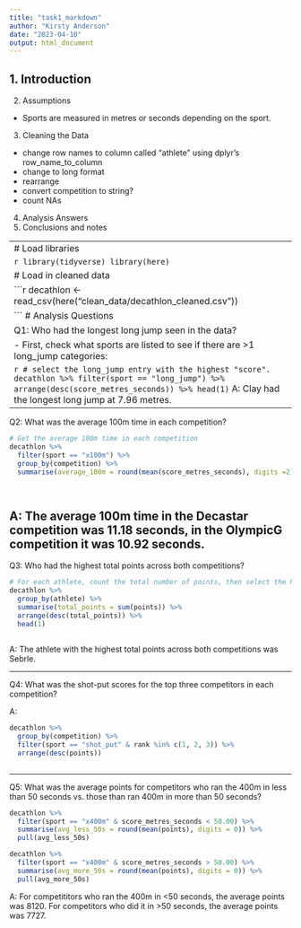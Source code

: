 ```yaml
---
title: "task1_markdown"
author: "Kirsty Anderson"
date: "2023-04-10"
output: html_document
---
```

1. Introduction
--------------------------------------------------------------------------------
2. Assumptions
- Sports are measured in metres or seconds depending on the sport.
3. Cleaning the Data
- change row names to column called "athlete" using dplyr's row_name_to_column
- change to long format
- rearrange
- convert competition to string?
- count NAs
4. Analysis Answers
5. Conclusions and notes


--------------------------------------------------------------------------------
# Load libraries

```r
library(tidyverse)
library(here)
```

# Load in cleaned data

```r
decathlon <- read_csv(here("clean_data/decathlon_cleaned.csv"))

```
# Analysis Questions 

Q1: Who had the longest long jump seen in the data?

- First, check what sports are listed to see if there are >1 long_jump categories:
```r
decathlon %>% distinct(sport)
```
- There is only one long_jump variable

```r
# select the long_jump entry with the highest "score".
decathlon %>% 
  filter(sport == "long_jump") %>% 
  arrange(desc(score_metres_seconds)) %>% 
  head(1)
```
A: Clay had the longest long jump at 7.96 metres.
--------------------------------------------------------------------------------

Q2: What was the average 100m time in each competition?

```r
# Get the average 100m time in each competition
decathlon %>% 
  filter(sport == "x100m") %>% 
  group_by(competition) %>% 
  summarise(average_100m = round(mean(score_metres_seconds), digits =2)) 

  
```
A: The average 100m time in the Decastar competition was 11.18 seconds, in the OlympicG competition it was       10.92 seconds.
--------------------------------------------------------------------------------

Q3: Who had the highest total points across both competitions?

```r
# For each athlete, count the total number of points, then select the highest
decathlon %>% 
  group_by(athlete) %>% 
  summarise(total_points = sum(points)) %>% 
  arrange(desc(total_points)) %>% 
  head(1)
 
```
A: The athlete with the highest total points across both competitions was Sebrle.

---------------------------------------------------------------------------------

Q4: What was the shot-put scores for the top three competitors in each competition?

A: 
```r
decathlon %>% 
  group_by(competition) %>% 
  filter(sport == "shot_put" & rank %in% c(1, 2, 3)) %>% 
  arrange(desc(points))
  
```

--------------------------------------------------------------------------------

Q5: What was the average points for competitors who ran the 400m in less than 50 seconds vs. those than ran 400m in more than 50 seconds?

```r
decathlon %>% 
  filter(sport == "x400m" & score_metres_seconds < 50.00) %>% 
  summarise(avg_less_50s = round(mean(points), digits = 0)) %>% 
  pull(avg_less_50s)

decathlon %>% 
  filter(sport == "x400m" & score_metres_seconds > 50.00) %>% 
  summarise(avg_more_50s = round(mean(points), digits = 0)) %>% 
  pull(avg_more_50s)

```
A: For competititors who ran the 400m in <50 seconds, the average points was 8120. For competitors who did it in >50 seconds, the average points was 7727.


